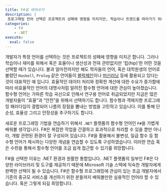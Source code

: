 ```yaml
---
title: F#을 배워보자
description: |
 프로그래밍 언어 선택은 프로젝트의 성패에 영향을 미치지만, 학습이나 트렌드를 따라가기 위해 선택하는 경우도 많습니다. 함수형 언어는 과거 연구용으로 여겨졌지만, 데이터 처리와 정확성이 중요한 분야에서 관심이 증가하며 실용적으로 활용되고 있습니다. 이러한 흐름 속에서 함수형 프로그래밍 개념을 익히기 위해 `.NET` 환경과 원활히 통합되는 `F#`을 배우려 합니다. F#은 간결하면서도 강력한 기능을 제공하며, 함수형 프로그래밍의 핵심 개념을 연습하기에 적합합니다. 또한, Microsoft 기술 스택과의 호환성이 뛰어나 실용적인 선택이 될 수 있기를 기대합니다.
categories:
    - F#
    - .NET
execute:
  eval: false
---
```


개발자가 특정 언어를 선택하는 것은 프로젝트의 성패에 영향을 미치곤 합니다. 그러나 학습이나 재미를 위해서 혹은 효율이나 생산성과 전혀 관련없지만 '힙(hip)'한 어떤 것을 선택할 때가 있습니다. 불과 얼마전까지만 해도 학자들의 언어, 혹은 대학원생의 언어로 불렸던 `Haskell`, `Prolog` 같은 언어들이 [블럭체인](https://cardano.org/)이나 [머신러닝](https://arxiv.org/pdf/1805.10872) 등에 활용되고 있다는 것이 대표적인 예 입니다. 효율적인 데이터 처리와 정확한 계산에 대한 수요가 증가함에 따라 비효율적인 언어의 대명사처럼 알려진 함수형 언어에 대한 관심이 높아졌습니다. 함수형 언어는 가파른 학습 곡선으로 인해서 연구용 언어로 취급되었지만 지금은 많은 개발자들이 "효율"과 "안전"을 위해서 선택하기도 합니다. 함수형과 객체지향 프로그래밍 패러다임이 결합되어 나름의 장점을 뽐내는 방법을 고민하고 있습니다. 이를 통해 단순성, 효율성 그리고 안정성을 추구하기도 합니다.

새로운 프로그래밍 기법을 연습하기 위해서 `.NET` 플랫폼의 함수형 언어인 `F#`을 가볍게 배워볼 생각입니다. F#은 복잡한 작업을 간결하고 효과적으로 처리할 수 있을 뿐만 아니라, 개발 관련된 환경이 잘 구성되어 있습니다. F#을 활용해서 불변성, 일급 함수 등 함수형 언어가 제시하는 다양한 개념을 연습할 수 있도록 구성하였습니다. 이러한 연습 혹은 수련을 통해서 함수형 언어를 조금 쉽게 접근할 수 있기를 희망합니다.

F#을 선택한 이유는 .NET 환경과 원활한 통합입니다. .NET 플랫폼의 일부인 F#은 다양한 라이브러리 및 도구를 제공하기 때문에 Microsoft 기술 스택에 익숙한 개발자에게 완벽한 선택이 될 수 있습니다. F#은 함수형 프로그래밍에 관심이 있는 초급 개발자에서 기존의 중규모 서비스를 개선하기 위한 분들까지 배워볼만한 실용적인 언어라 할 수 있습니다. 혹은 그렇게 되길 희망합니다.
